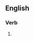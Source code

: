 ==English==

===Verb===
{{head|en|present participle}}

# {{present participle of|pronate|lang=en|nocat=1}}